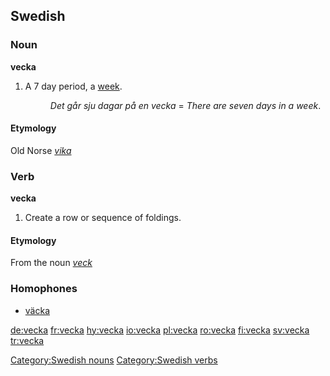 ==Swedish==

===Noun===
{{sv-noun-reg-or|veck}}
'''vecka'''

# A 7 day period, a [[week]].
#:''Det går sju dagar på en vecka'' = ''There are seven days in a week''.

====Etymology====
{{rfc-level|Etymology not at level 3}}
Old Norse ''[[vika]]''

===Verb===
{{sv-verb-reg-ar}}
'''vecka'''

# Create a row or sequence of foldings.

====Etymology====
From the noun ''[[veck]]''

===Homophones===
*[[väcka]]

[[Category:Swedish nouns]]
[[Category:Swedish verbs]]

[[de:vecka]]
[[fr:vecka]]
[[hy:vecka]]
[[io:vecka]]
[[pl:vecka]]
[[ro:vecka]]
[[fi:vecka]]
[[sv:vecka]]
[[tr:vecka]]